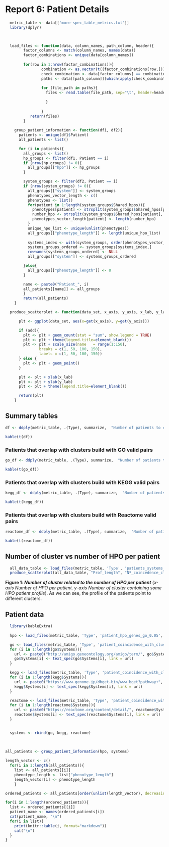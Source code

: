 # Report 6: Patient Details
  
```r
  metric_table <- data[['more-spec_table_metrics.txt']]
  library(dplyr)
  


  load_files <- function(data, column_names, path_column, header){
        factor_columns <- match(column_names, names(data))
        factor_combinations <- unique(data[column_names])
        
        for(row in 1:nrow(factor_combinations)){
                combination <- as.vector(t((factor_combinations[row,]))) #extract row AND convert to vector
                check_combination <- data[factor_columns] == combination[col(data[factor_columns])]
                paths <- data[[path_column]][which(apply(check_combination, 1, sum) == length(combination))]
                
                for (file_path in paths){
                  files <- read.table(file_path, sep="\t", header=header, quote="", stringsAsFactors = FALSE)
                    
                  }
                
                }
           return(files)     
        }
   
    group_patient_information <- function(df1, df2){
      patients <- unique(df1$Patient)
      all_patients <- list()

      for (i in patients){
        all_groups <- list()
        hp_groups <- filter(df1, Patient == i)
        if (nrow(hp_groups) != 0){
          all_groups[["hpo"]] <- hp_groups
        }

        system_groups <- filter(df2, Patient == i)
        if (nrow(system_groups) != 0){
          all_groups[["system"]] <- system_groups
          phenotypes_vector_length <- c()
          phenotypes <- list()
          for(patient in 1:length(system_groups$Shared_hpos)){
            phenotypes[patient] <- strsplit(system_groups$Shared_hpos[patient], ", ")
            number_hpo <- strsplit(system_groups$Shared_hpos[patient], ", ")[[1]]
            phenotypes_vector_length[patient] <- length(number_hpo)
          }
          unique_hpo_list <- unique(unlist(phenotypes))
          all_groups[["phenotype_length"]] <- length(unique_hpo_list)
          
          systems_index <- with(system_groups, order(phenotypes_vector_length, decreasing = TRUE))
          systems_groups_ordered <- system_groups[systems_index,]
          rownames(systems_groups_ordered) <- NULL
          all_groups[["system"]] <- systems_groups_ordered

        }else{
          all_groups[["phenotype_length"]] <- 0
        }

        name <- paste0("Patient_", i)
        all_patients[[name]] <- all_groups 
        }
        return(all_patients)  
    }

  produce_scatterplot <- function(data_set, x_axis, y_axis, x_lab, y_lab, add=FALSE){

      plt <- ggplot(data_set, aes(x=get(x_axis), y=get(y_axis)))

      if (add){
        plt <- plt + geom_count(stat = "sum", show.legend = TRUE)
        plt <- plt + theme(legend.title=element_blank())
        plt <- plt + scale_size(name   = range(1:150),
               breaks = c(1, 50, 100, 150),
               labels = c(1, 50, 100, 150))
      } else {
        plt <- plt + geom_point()
      }

      plt <- plt + xlab(x_lab)
      plt <- plt + ylab(y_lab)
      plt <- plt + theme(legend.title=element_blank())

      return(plt)
    }

```

## Summary tables

```r
df <- ddply(metric_table, .(Type), summarize,  "Number of patients to clusters"= mean(patient_overlaping_with_clusters), "Number of patients overlap with functional coherent clusters"= mean(patient_overlaping_with_clusters_functional_coherent))

kable(t(df))

```

### Patients that overlap with clusters build with GO valid pairs 


```r

go_df <- ddply(metric_table, .(Type), summarize,  "Number of patients to clusters"= number_of_patients_corresponding_to_at_least_1_cluster_go_0.05, "Number of patients overlap with go functional coherent and OMIM clusters"= number_of_patients_corresponding_both_funsys_omim_go_0.05, "Number of patients overlap with go functional coherent clusters" = number_of_patients_corresponding_to_funsys_go_0.05, "Number of patients orvelap with OMIM clusters" = number_of_patients_corresponding_to_omim_go_0.05)

kable(t(go_df))

```

### Patients that overlap with clusters build with KEGG valid pairs 


```r

kegg_df <- ddply(metric_table, .(Type), summarize,  "Number of patients to clusters"= number_of_patients_corresponding_to_at_least_1_cluster_kegg_0.05, "Number of patients overlap with kegg functional coherent and OMIM clusters"= number_of_patients_corresponding_both_funsys_omim_kegg_0.05, "Number of patients overlap with kegg functional coherent clusters" = number_of_patients_corresponding_to_funsys_kegg_0.05, "Number of patients orvelap with OMIM clusters" = number_of_patients_corresponding_to_omim_kegg_0.05)

kable(t(kegg_df))

```

### Patients that overlap with clusters build with Reactome valid pairs 


```r

reactome_df <- ddply(metric_table, .(Type), summarize,  "Number of patients to clusters"= number_of_patients_corresponding_to_at_least_1_cluster_reactome_0.05, "Number of patients overlap with reactome functional coherent and OMIM clusters"= number_of_patients_corresponding_both_funsys_omim_reactome_0.05, "Number of patients overlap with reactome functional coherent clusters" = number_of_patients_corresponding_to_funsys_reactome_0.05, "Number of patients orvelap with OMIM clusters" = number_of_patients_corresponding_to_omim_reactome_0.05)

kable(t(reactome_df))

```

## Number of cluster vs number of HPO per patient  


```r
  
  all_data_table <- load_files(metric_table, 'Type', 'patients_systems_cases', TRUE)
  produce_scatterplot(all_data_table, "Prof_length", "Nº_coincedence_clusters", "Number of HPO per patient", "Number of clusters", add=TRUE)

```

**Figure 1**: ***Number of cluster related to the number of HPO per patient*** (*x-axis Number of HPO per patient. y-axis  Number of cluster containing some HPO patient profile*). As we can see, the profile of the patients point to different clusters.



## Patient data

```r
  library(kableExtra)
  
  hpo <- load_files(metric_table, 'Type', 'patient_hpo_genes_go_0.05', TRUE)

  go <- load_files(metric_table, 'Type', 'patient_coincidence_with_clusters_and_gene_systems_go_0.05', TRUE)
  for (i in 1:length(go$Systems)){
    url <- paste0("http://amigo.geneontology.org/amigo/term/", go$Systems[i])
    go$Systems[i] <- text_spec(go$Systems[i], link = url)
  }

  kegg <- load_files(metric_table, 'Type', 'patient_coincidence_with_clusters_and_gene_systems_kegg_0.05', TRUE)
  for (i in 1:length(kegg$Systems)){
    url <- paste0("https://www.genome.jp/dbget-bin/www_bget?pathway+", kegg$Systems[i])
    kegg$Systems[i] <- text_spec(kegg$Systems[i], link = url)
  }

  reactome <- load_files(metric_table, 'Type', 'patient_coincidence_with_clusters_and_gene_systems_reactome_0.05', TRUE)
  for (i in 1:length(reactome$Systems)){
    url <- paste0("https://reactome.org/content/detail/", reactome$Systems[i])
    reactome$Systems[i] <- text_spec(reactome$Systems[i], link = url)
  }


  systems <- rbind(go, kegg, reactome)
  
  
                    
all_patients <- group_patient_information(hpo, systems)

length_vector <- c()
  for(i in 1:length(all_patients)){
    list <- all_patients[[i]]
    phenotype_length <- list["phenotype_length"]
    length_vector[i] <- phenotype_length
    }

ordered_patients <- all_patients[order(unlist(length_vector), decreasing=TRUE)]  

for(i in 1:length(ordered_patients)){
  list <- ordered_patients[[i]]
  patient_name <- names(ordered_patients[i])
  cat(patient_name, "\n")
  for(i in list){
    print(knitr::kable(i, format="markdown"))
    cat("\n")
  }
}

    


```